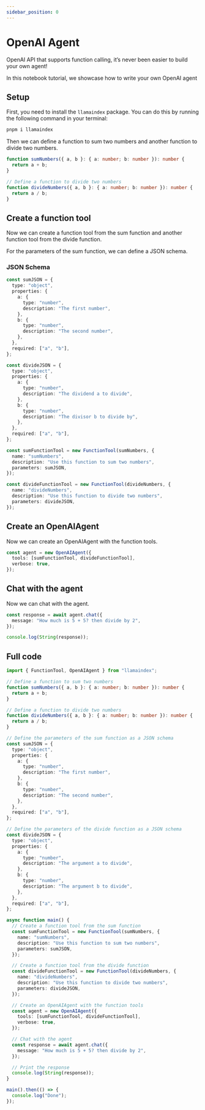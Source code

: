 ```yaml
---
sidebar_position: 0
---
```


# OpenAI Agent

OpenAI API that supports function calling, it’s never been easier to build your own agent!

In this notebook tutorial, we showcase how to write your own OpenAI agent

## Setup

First, you need to install the `llamaindex` package. You can do this by running the following command in your terminal:

```bash
pnpm i llamaindex
```

Then we can define a function to sum two numbers and another function to divide two numbers.

```ts
function sumNumbers({ a, b }: { a: number; b: number }): number {
  return a + b;
}

// Define a function to divide two numbers
function divideNumbers({ a, b }: { a: number; b: number }): number {
  return a / b;
}
```

## Create a function tool

Now we can create a function tool from the sum function and another function tool from the divide function.

For the parameters of the sum function, we can define a JSON schema.

### JSON Schema

```ts
const sumJSON = {
  type: "object",
  properties: {
    a: {
      type: "number",
      description: "The first number",
    },
    b: {
      type: "number",
      description: "The second number",
    },
  },
  required: ["a", "b"],
};

const divideJSON = {
  type: "object",
  properties: {
    a: {
      type: "number",
      description: "The dividend a to divide",
    },
    b: {
      type: "number",
      description: "The divisor b to divide by",
    },
  },
  required: ["a", "b"],
};

const sumFunctionTool = new FunctionTool(sumNumbers, {
  name: "sumNumbers",
  description: "Use this function to sum two numbers",
  parameters: sumJSON,
});

const divideFunctionTool = new FunctionTool(divideNumbers, {
  name: "divideNumbers",
  description: "Use this function to divide two numbers",
  parameters: divideJSON,
});
```

## Create an OpenAIAgent

Now we can create an OpenAIAgent with the function tools.

```ts
const agent = new OpenAIAgent({
  tools: [sumFunctionTool, divideFunctionTool],
  verbose: true,
});
```

## Chat with the agent

Now we can chat with the agent.

```ts
const response = await agent.chat({
  message: "How much is 5 + 5? then divide by 2",
});

console.log(String(response));
```

## Full code

```ts
import { FunctionTool, OpenAIAgent } from "llamaindex";

// Define a function to sum two numbers
function sumNumbers({ a, b }: { a: number; b: number }): number {
  return a + b;
}

// Define a function to divide two numbers
function divideNumbers({ a, b }: { a: number; b: number }): number {
  return a / b;
}

// Define the parameters of the sum function as a JSON schema
const sumJSON = {
  type: "object",
  properties: {
    a: {
      type: "number",
      description: "The first number",
    },
    b: {
      type: "number",
      description: "The second number",
    },
  },
  required: ["a", "b"],
};

// Define the parameters of the divide function as a JSON schema
const divideJSON = {
  type: "object",
  properties: {
    a: {
      type: "number",
      description: "The argument a to divide",
    },
    b: {
      type: "number",
      description: "The argument b to divide",
    },
  },
  required: ["a", "b"],
};

async function main() {
  // Create a function tool from the sum function
  const sumFunctionTool = new FunctionTool(sumNumbers, {
    name: "sumNumbers",
    description: "Use this function to sum two numbers",
    parameters: sumJSON,
  });

  // Create a function tool from the divide function
  const divideFunctionTool = new FunctionTool(divideNumbers, {
    name: "divideNumbers",
    description: "Use this function to divide two numbers",
    parameters: divideJSON,
  });

  // Create an OpenAIAgent with the function tools
  const agent = new OpenAIAgent({
    tools: [sumFunctionTool, divideFunctionTool],
    verbose: true,
  });

  // Chat with the agent
  const response = await agent.chat({
    message: "How much is 5 + 5? then divide by 2",
  });

  // Print the response
  console.log(String(response));
}

main().then(() => {
  console.log("Done");
});
```
